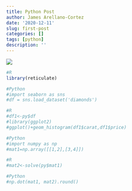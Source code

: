 ```yaml
---
title: Python Post
author: James Arellano-Cortez
date: '2020-12-11'
slug: first-post
categories: []
tags: [python]
description: ''
---
```


![](/post/2020-12-11-first-post_files/Screenshot (37).png)

```R
#R
library(reticulate)
```


```python
#Python
#import seaborn as sns
#df = sns.load_dataset('diamonds')
```

```R
#R
#df1<-py$df
#library(ggplot2)
#ggplot()+geom_histogram(df1$carat,df1$price)

```

```python
#Python
#import numpy as np
#mat1=np.array([[1,2],[3,4]])

```

```R
#R
#mat2<-solve(py$mat1)

```

```python
#Python
#np.dot(mat1, mat2).round()

```
